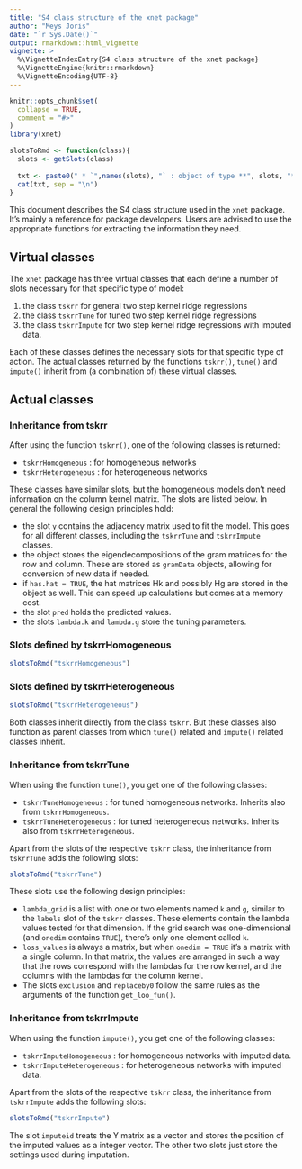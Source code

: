 ```yaml
---
title: "S4 class structure of the xnet package"
author: "Meys Joris"
date: "`r Sys.Date()`"
output: rmarkdown::html_vignette
vignette: >
  %\VignetteIndexEntry{S4 class structure of the xnet package}
  %\VignetteEngine{knitr::rmarkdown}
  %\VignetteEncoding{UTF-8}
---
```


```r
knitr::opts_chunk$set(
  collapse = TRUE,
  comment = "#>"
)
library(xnet)

slotsToRmd <- function(class){
  slots <- getSlots(class)
  
  txt <- paste0(" * `",names(slots), "` : object of type **", slots, "**")
  cat(txt, sep = "\n")
}
```

This document describes the S4 class structure used in the `xnet` package.
It's mainly a reference for package developers. Users are advised to 
use the appropriate functions for extracting the information they need.

## Virtual classes

The `xnet` package has three virtual classes that each define a 
number of slots necessary for that specific type of model:

 1. the class `tskrr` for general two step kernel ridge regressions
 2. the class `tskrrTune` for tuned two step kernel ridge regressions
 3. the class `tskrrImpute` for two step kernel ridge regressions with
 imputed data.
 
Each of these classes defines the necessary slots for that specific 
type of action. The actual classes returned by the functions `tskrr()`,
`tune()` and `impute()` inherit from (a combination of) these virtual
classes.

## Actual classes

### Inheritance from tskrr

After using the function `tskrr()`, one of the following classes is
returned:

  * `tskrrHomogeneous` : for homogeneous networks
  * `tskrrHeterogeneous` : for heterogeneous networks
     
These classes have similar slots, but the homogeneous models don't need
information on the column kernel matrix. The slots are listed below. In
general the following design principles hold:

 * the slot `y` contains the adjacency matrix used to fit the model. This
 goes for all different classes, including the `tskrrTune` and `tskrrImpute` classes. 
 * the object stores the eigendecompositions of the gram matrices for the row
 and column. These are stored as `gramData` objects, allowing for conversion
 of new data if needed. 
 * if `has.hat = TRUE`, the hat matrices Hk and possibly Hg are stored
 in the object as well. This can speed up calculations but comes at
 a memory cost.
 * the slot `pred` holds the predicted values.
 * the slots `lambda.k` and `lambda.g` store the tuning parameters.

### Slots defined by tskrrHomogeneous

```r
slotsToRmd("tskrrHomogeneous")
```

### Slots defined by tskrrHeterogeneous

```r
slotsToRmd("tskrrHeterogeneous")
```

Both classes inherit directly from the class `tskrr`. But these 
classes also function as parent classes from which `tune()` related
and `impute()` related classes inherit.

### Inheritance from tskrrTune

When using the function `tune()`, you get one of the following classes:

  * `tskrrTuneHomogeneous` : for tuned homogeneous networks. Inherits also from `tskrrHomogeneous`.
  * `tskrrTuneHeterogeneous` : for tuned heterogeneous networks. Inherits also from `tskrrHeterogeneous`.
     
Apart from the slots of the respective `tskrr` class, the inheritance
from `tskrrTune` adds the following slots:

```r
slotsToRmd("tskrrTune")
```

These slots use the following design principles:

 * `lambda_grid` is a list with one or two elements named `k` and `g`,
 similar to the `labels` slot of the `tskrr` classes. These elements
 contain the lambda values tested for that dimension. If the grid search
 was one-dimensional (and `onedim` contains `TRUE`), there's only one
 element called `k`. 
 * `loss_values` is always a matrix, but when `onedim = TRUE` it's a 
 matrix with a single column. In that matrix, the values are arranged in
 such a way that the rows correspond with the lambdas for the row kernel,
 and the columns with the lambdas for the column kernel.
 * The slots `exclusion` and `replaceby0` follow the same rules as the
 arguments of the function `get_loo_fun()`. 
     
### Inheritance from tskrrImpute

When using the function `impute()`, you get one of the following 
classes:

  * `tskrrImputeHomogeneous` : for homogeneous networks with imputed data.
  * `tskrrImputeHeterogeneous` : for heterogeneous networks with imputed data.

Apart from the slots of the respective `tskrr` class, the inheritance
from `tskrrImpute` adds the following slots:

```r
slotsToRmd("tskrrImpute")
```

The slot `imputeid` treats the Y matrix as a vector and stores the
position of the imputed values as a integer vector. The other two slots
just store the settings used during imputation.
